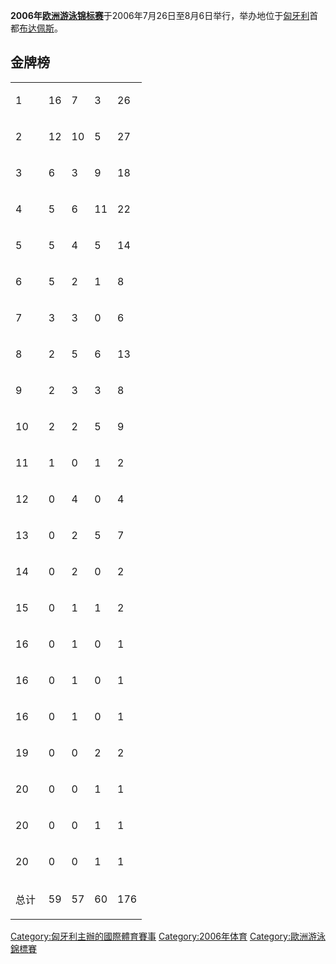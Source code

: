 {{multiple issues|
{{Notability Unreferenced|time=2015-09-03T09:21:04+00:00}}
{{unreferenced|time=2015-09-03T09:21:04+00:00}}
}}
'''2006年[[欧洲游泳锦标赛|欧洲游泳锦标赛]]'''于2006年7月26日至8月6日举行，举办地位于[[匈牙利|匈牙利]]首都[[布达佩斯|布达佩斯]]。

== 金牌榜 ==
{{legend2|#ccccff|主办国 |border=solid 1px #AAAAAA}}
{| {{RankedMedalTable|class=wikitable sortable}}
|-
| 1 ||align=left| {{RUS}} || 16 || 7 || 3 || 26
|-
| 2 ||align=left| {{GER}} || 12 || 10 || 5 || 27
|-
| 3 ||align=left| {{FRA}} || 6 || 3 || 9 || 18
|-
| 4 ||align=left| {{ITA}} || 5 || 6 || 11 || 22
|-
| 5 ||align=left| {{UKR}} || 5 || 4 || 5 || 14
|-
| 6 ||align=left| {{POL}} || 5 || 2 || 1 || 8
|-
| 7 || align=left| {{SWE}} || 3 || 3 || 0 || 6
|-
| 8 || align=left| {{GBR}} || 2 || 5 || 6 || 13
|-
| 9 ||align=left| {{NED}} || 2 || 3 || 3 || 8
|- bgcolor=#ccccff
| 10 ||align=left| {{HUN}} || 2 || 2 || 5 || 9
|- 
| 11 ||align=left| {{FIN}} || 1 || 0 || 1 || 2
|-
| 12 ||align=left| {{ESP}} || 0 || 4 || 0 || 4
|- 
| 13 ||align=left| {{GRE}} || 0 || 2 || 5 || 7
|-
| 14 || align=left| {{AUT}} || 0 || 2 || 0 || 2
|-
| 15 || align=left| {{CRO}} || 0 || 1 || 1 || 2
|-
| 16 || align=left| {{BLR}} || 0 || 1 || 0 || 1
|-
| 16 || align=left| {{NOR}} || 0 || 1 || 0 || 1
|- 
| 16 ||align=left| {{SVK}} || 0 || 1 || 0 || 1
|-
| 19 ||align=left| {{CZE}} || 0 || 0 || 2 || 2
|-
| 20 ||align=left| {{DEN}} || 0 || 0 || 1 || 1
|-
| 20 ||align=left| {{ROU}} || 0 || 0 || 1 || 1
|-
| 20 || align=left| {{SLO}} || 0 || 0 || 1 || 1
|- class="sortbottom"
!colspan=2| 总计 || 59 || 57 || 60 || 176
|}

[[Category:匈牙利主辦的國際體育賽事|Category:匈牙利主辦的國際體育賽事]]
[[Category:2006年体育|Category:2006年体育]]
[[Category:歐洲游泳錦標賽|Category:歐洲游泳錦標賽]]